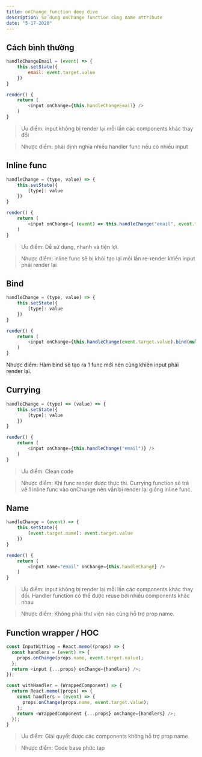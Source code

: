 ```yaml
---
title: onChange function deep dive
description: Sử dụng onChange function cùng name attribute
date: "5-17-2020"
---
```


## Cách bình thường

```javascript
handleChangeEmail = (event) => {
    this.setState({
        email: event.target.value
    })
}

render() {
    return (
        <input onChange={this.handleChangeEmail} />
    )
}
```
> Ưu điểm: input không bị render lại mỗi lần các components khác thay đổi

> Nhược điểm: phải định nghĩa nhiều handler func nếu có nhiều input

## Inline func

```javascript
handleChange = (type, value) => {
    this.setState({
        [type]: value
    })
}

render() {
    return (
        <input onChange={ (event) => this.handleChange("email", event.target.value)} />
    )
}
```
> Ưu điểm: Dễ sử dụng, nhanh và tiện lợi.

> Nhược điểm: inline func sẽ bị khỏi tạo lại mỗi lần re-render khiến input phải render lại

## Bind

```javascript
handleChange = (type, value) => {
    this.setState({
        [type]: value
    })
}

render() {
    return (
        <input onChange={this.handleChange(event.target.value).bind(null,"email")} />
    )
}
```
Nhược điểm: Hàm bind sẽ tạo ra 1 func mới nên cũng khiến input phải render lại.

## Currying

```javascript
handleChange = (type) => (value) => {
    this.setState({
        [type]: value
    })
}

render() {
    return (
        <input onChange={this.handleChange("email")} />
    )
}
```
> Ưu điểm: Clean code

>Nhược điểm: Khi func render được thực thi. Currying function sẽ trả về 1 inline func vào onChange nên vẫn bị render lại giống inline func.

## Name

```javascript
handleChange = (event) => {
    this.setState({
        [event.target.name]: event.target.value
    })
}

render() {
    return (
        <input name="email" onChange={this.handleChange} />
    )
}
```

> Ưu điểm: input không bị render lại mỗi lần các components khác thay đổi. Handler function có thể được reuse bởi nhiều components khác nhau

> Nhược điểm: Không phải thư viện nào cũng hỗ trợ prop name.

## Function wrapper / HOC

```javascript
const InputWithLog = React.memo((props) => {
  const handlers = (event) => {
    props.onChange(props.name, event.target.value);
  };
  return <input {...props} onChange={handlers} />;
});
```

```javascript
const withHandler = (WrappedComponent) => {
  return React.memo((props) => {
    const handlers = (event) => {
      props.onChange(props.name, event.target.value);
    };
    return <WrappedComponent {...props} onChange={handlers} />;
  });
} 
```

>Ưu điểm: Giải quyết được các components không hỗ trợ prop name.

>Nhược điểm: Code base phức tạp
